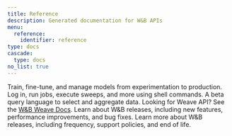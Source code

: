 ```yaml
---
title: Reference
description: Generated documentation for W&B APIs
menu:
  reference:
    identifier: reference
type: docs
cascade:
  type: docs
no_list: true
---
```


<CardGroup cols={2}>
<Card title="Python Library" href="./python/">
Train, fine-tune, and manage models from experimentation to production.
</Card>
<Card title="Command Line Interface" href="./cli/">
Log in, run jobs, execute sweeps, and more using shell commands.
</Card>
</CardGroup>

<CardGroup cols={2}>
<Card title="Query Panels" href="./query-panel/">
A beta query language to select and aggregate data.
</Card>
<Card title="W&B Weave" href="https://weave-docs.wandb.ai/">
Looking for Weave API? See the <a href="https://weave-docs.wandb.ai/">W&B Weave Docs</a>.
</Card>
</CardGroup>

<CardGroup cols={2}>
<Card title="Release notes" href="./release-notes/">
Learn about W&B releases, including new features, performance improvements, and bug fixes.
</Card>
<Card title="Release policies and processes" href="./release-notes/release-policies/">
Learn more about W&B releases, including frequency, support policies, and end of life.
</Card>
</CardGroup>
